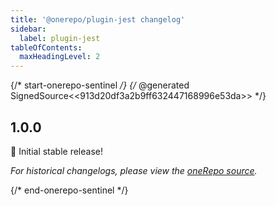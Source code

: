 ```yaml
---
title: '@onerepo/plugin-jest changelog'
sidebar:
  label: plugin-jest
tableOfContents:
  maxHeadingLevel: 2
---
```


{/* start-onerepo-sentinel */}
{/* @generated SignedSource<<913d20df3a2b9ff632447168996e53da>> */}

## 1.0.0

🎉 Initial stable release!

_For historical changelogs, please view the [oneRepo source](https://github.com/paularmstrong/onerepo/tree/main/plugins/plugin-jest)._

{/* end-onerepo-sentinel */}
